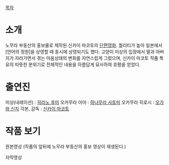 {{{#!html
<P style="TEXT-ALIGN: center"><span class="imageblock" style="display:inline-block;width:750px;;height:auto"><span dir="http://cfile5.uf.tistory.com/original/2137ED3A52720F9604B890" rel="lightbox" target="_blank"><img src="http://cfile5.uf.tistory.com/image/2137ED3A52720F9604B890"  height="418" width="750"/></span></span></P>
}}}
[[목차]]

= 소개 =
노무라 부동산의 홍보물로 제작된 신카이 마코토의 [[단편영화]]. 퀄리티가 높아 일본에서 [언어의 정원]을 상영할 때 동시에 상영되기도 했다. 고양이 미상의 입장에서 딸과 아버지가 자라가면서 겪는 마음상태의 변화를 자연스럽게 그렸으며, 신카이 마코토 작품 특유의 따뜻한 분위기로 전체적인 내용을 아름답게 묘사하여 호평을 얻었다.

= 출연진 = 
미상(내레이션) : [[히라노 후미]]
오카무라 아야 : [[하나무라 사토미]]
오카무라 히로시 : [[오가와 신지]]
각본, 감독 : [[신카이 마코토]]

= 작품 보기 =
원본영상 (작품의 앞뒤에 노무라 부동산의 홍보 영상이 재생된다.)
{{{#!html
<iframe width="640" height="360" src="//www.youtube.com/embed/zX3DP33ynBA" frameborder="0" allowfullscreen></iframe>
}}}

자막영상
{{{#!html
<iframe width="640" height="360" src="//www.youtube.com/embed/AOMBPyOlFSE" frameborder="0" allowfullscreen></iframe>
}}}
